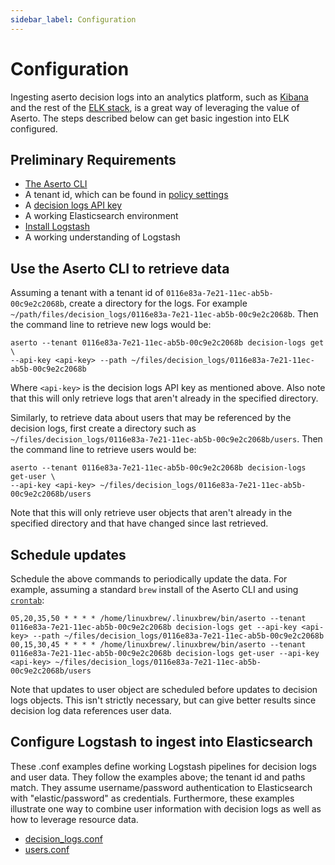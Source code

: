 ```yaml
---
sidebar_label: Configuration
---
```


# Configuration

Ingesting aserto decision logs into an analytics platform, such as [Kibana](https://www.elastic.co/kibana/) and the rest
of the [ELK stack](https://www.elastic.co/elastic-stack), is a great way of leveraging the value of Aserto. The steps
described below can get basic ingestion into ELK configured.

## Preliminary Requirements

- [The Aserto CLI](/docs/command-line-interface/introduction)
- A tenant id, which can be found in [policy settings](/docs/aserto-console/view-policies#viewing-policy-settings)
- A [decision logs API key](/docs/decision-logs-guide/console#decision-logs-api-key)
- A working Elasticsearch environment
- [Install Logstash](https://www.elastic.co/guide/en/logstash/current/getting-started-with-logstash.html)
- A working understanding of Logstash

## Use the Aserto CLI to retrieve data

Assuming a tenant with a tenant id of `0116e83a-7e21-11ec-ab5b-00c9e2c2068b`, create a directory for the logs. For
example `~/path/files/decision_logs/0116e83a-7e21-11ec-ab5b-00c9e2c2068b`. Then the command line to retrieve new logs
would be:

```
aserto --tenant 0116e83a-7e21-11ec-ab5b-00c9e2c2068b decision-logs get \
--api-key <api-key> --path ~/files/decision_logs/0116e83a-7e21-11ec-ab5b-00c9e2c2068b
```

Where `<api-key>` is the decision logs API key as mentioned above. Also note that this will only retrieve logs that
aren't already in the specified directory.

Similarly, to retrieve data about users that may be referenced by the decision logs, first create a directory such as
`~/files/decision_logs/0116e83a-7e21-11ec-ab5b-00c9e2c2068b/users`. Then the command line to retrieve users would be:

```
aserto --tenant 0116e83a-7e21-11ec-ab5b-00c9e2c2068b decision-logs get-user \
--api-key <api-key> ~/files/decision_logs/0116e83a-7e21-11ec-ab5b-00c9e2c2068b/users
```

Note that this will only retrieve user objects that aren't already in the specified directory and that have changed
since last retrieved.

## Schedule updates

Schedule the above commands to periodically update the data. For example, assuming a standard `brew` install of
the Aserto CLI and using [`crontab`](https://linuxhandbook.com/crontab/):

```
05,20,35,50 * * * * /home/linuxbrew/.linuxbrew/bin/aserto --tenant 0116e83a-7e21-11ec-ab5b-00c9e2c2068b decision-logs get --api-key <api-key> --path ~/files/decision_logs/0116e83a-7e21-11ec-ab5b-00c9e2c2068b
00,15,30,45 * * * * /home/linuxbrew/.linuxbrew/bin/aserto --tenant 0116e83a-7e21-11ec-ab5b-00c9e2c2068b decision-logs get-user --api-key <api-key> ~/files/decision_logs/0116e83a-7e21-11ec-ab5b-00c9e2c2068b/users
```

Note that updates to user object are scheduled before updates to decision logs objects. This isn't strictly necessary,
but can give better results since decision log data references user data.

## Configure Logstash to ingest into Elasticsearch

These .conf examples define working Logstash pipelines for decision logs and user data. They follow the examples above;
the tenant id and paths match. They assume username/password authentication to Elasticsearch with "elastic/password" as
credentials. Furthermore, these examples illustrate one way to combine user information with decision logs as well as
how to leverage resource data.

- [decision_logs.conf](/docs/decision-logs-guide/elk/decision_logs_conf)
- [users.conf](/docs/decision-logs-guide/elk/users_conf)
